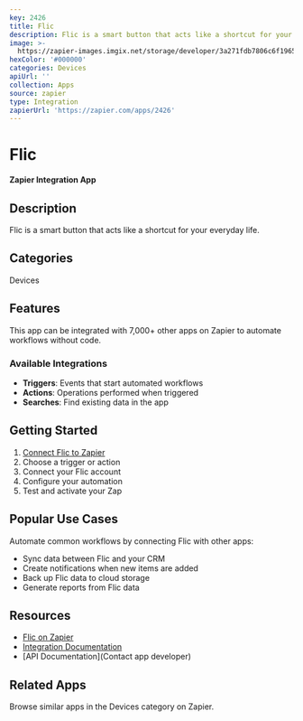 ```yaml
---
key: 2426
title: Flic
description: Flic is a smart button that acts like a shortcut for your everyday life.
image: >-
  https://zapier-images.imgix.net/storage/developer/3a271fdb7806c6f196568bc0d6c319fa_2.png?auto=format%2Ccompress&ixlib=python-3.0.0&q=50
hexColor: '#000000'
categories: Devices
apiUrl: ''
collection: Apps
source: zapier
type: Integration
zapierUrl: 'https://zapier.com/apps/2426'
---
```

# Flic

**Zapier Integration App**

## Description

Flic is a smart button that acts like a shortcut for your everyday life.

## Categories

Devices

## Features

This app can be integrated with 7,000+ other apps on Zapier to automate workflows without code.

### Available Integrations

- **Triggers**: Events that start automated workflows
- **Actions**: Operations performed when triggered
- **Searches**: Find existing data in the app

## Getting Started

1. [Connect Flic to Zapier](https://zapier.com/apps/2426)
2. Choose a trigger or action
3. Connect your Flic account
4. Configure your automation
5. Test and activate your Zap

## Popular Use Cases

Automate common workflows by connecting Flic with other apps:

- Sync data between Flic and your CRM
- Create notifications when new items are added
- Back up Flic data to cloud storage
- Generate reports from Flic data

## Resources

- [Flic on Zapier](https://zapier.com/apps/2426)
- [Integration Documentation](https://zapier.com/apps/2426/integrations)
- [API Documentation](Contact app developer)

## Related Apps

Browse similar apps in the Devices category on Zapier.
